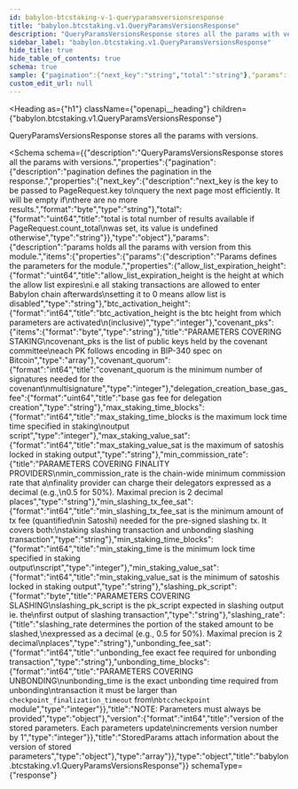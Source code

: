 ```yaml
---
id: babylon-btcstaking-v-1-queryparamsversionsresponse
title: "babylon.btcstaking.v1.QueryParamsVersionsResponse"
description: "QueryParamsVersionsResponse stores all the params with versions."
sidebar_label: "babylon.btcstaking.v1.QueryParamsVersionsResponse"
hide_title: true
hide_table_of_contents: true
schema: true
sample: {"pagination":{"next_key":"string","total":"string"},"params":[{"params":{"allow_list_expiration_height":"string","btc_activation_height":0,"covenant_pks":["string"],"covenant_quorum":0,"delegation_creation_base_gas_fee":"string","max_staking_time_blocks":0,"max_staking_value_sat":"string","min_commission_rate":"string","min_slashing_tx_fee_sat":"string","min_staking_time_blocks":0,"min_staking_value_sat":"string","slashing_pk_script":"string","slashing_rate":"string","unbonding_fee_sat":"string","unbonding_time_blocks":0},"version":0}]}
custom_edit_url: null
---
```



<Heading
  as={"h1"}
  className={"openapi__heading"}
  children={"babylon.btcstaking.v1.QueryParamsVersionsResponse"}
>
</Heading>



QueryParamsVersionsResponse stores all the params with versions.

<Schema
  schema={{"description":"QueryParamsVersionsResponse stores all the params with versions.","properties":{"pagination":{"description":"pagination defines the pagination in the response.","properties":{"next_key":{"description":"next_key is the key to be passed to PageRequest.key to\nquery the next page most efficiently. It will be empty if\nthere are no more results.","format":"byte","type":"string"},"total":{"format":"uint64","title":"total is total number of results available if PageRequest.count_total\nwas set, its value is undefined otherwise","type":"string"}},"type":"object"},"params":{"description":"params holds all the params with version from this module.","items":{"properties":{"params":{"description":"Params defines the parameters for the module.","properties":{"allow_list_expiration_height":{"format":"uint64","title":"allow_list_expiration_height is the height at which the allow list expires\ni.e all staking transactions are allowed to enter Babylon chain afterwards\nsetting it to 0 means allow list is disabled","type":"string"},"btc_activation_height":{"format":"int64","title":"btc_activation_height is the btc height from which parameters are activated\n(inclusive)","type":"integer"},"covenant_pks":{"items":{"format":"byte","type":"string"},"title":"PARAMETERS COVERING STAKING\ncovenant_pks is the list of public keys held by the covenant committee\neach PK follows encoding in BIP-340 spec on Bitcoin","type":"array"},"covenant_quorum":{"format":"int64","title":"covenant_quorum is the minimum number of signatures needed for the covenant\nmultisignature","type":"integer"},"delegation_creation_base_gas_fee":{"format":"uint64","title":"base gas fee for delegation creation","type":"string"},"max_staking_time_blocks":{"format":"int64","title":"max_staking_time_blocks is the maximum lock time time specified in staking\noutput script","type":"integer"},"max_staking_value_sat":{"format":"int64","title":"max_staking_value_sat is the maximum of satoshis locked in staking output","type":"string"},"min_commission_rate":{"title":"PARAMETERS COVERING FINALITY PROVIDERS\nmin_commission_rate is the chain-wide minimum commission rate that a\nfinality provider can charge their delegators expressed as a decimal (e.g.,\n0.5 for 50%). Maximal precion is 2 decimal places","type":"string"},"min_slashing_tx_fee_sat":{"format":"int64","title":"min_slashing_tx_fee_sat is the minimum amount of tx fee (quantified\nin Satoshi) needed for the pre-signed slashing tx. It covers both:\nstaking slashing transaction and unbonding slashing transaction","type":"string"},"min_staking_time_blocks":{"format":"int64","title":"min_staking_time is the minimum lock time specified in staking output\nscript","type":"integer"},"min_staking_value_sat":{"format":"int64","title":"min_staking_value_sat is the minimum of satoshis locked in staking output","type":"string"},"slashing_pk_script":{"format":"byte","title":"PARAMETERS COVERING SLASHING\nslashing_pk_script is the pk_script expected in slashing output ie. the\nfirst output of slashing transaction","type":"string"},"slashing_rate":{"title":"slashing_rate determines the portion of the staked amount to be slashed,\nexpressed as a decimal (e.g., 0.5 for 50%). Maximal precion is 2 decimal\nplaces","type":"string"},"unbonding_fee_sat":{"format":"int64","title":"unbonding_fee exact fee required for unbonding transaction","type":"string"},"unbonding_time_blocks":{"format":"int64","title":"PARAMETERS COVERING UNBONDING\nunbonding_time is the exact unbonding time required from unbonding\ntransaction it must be larger than `checkpoint_finalization_timeout` from\n`btccheckpoint` module","type":"integer"}},"title":"NOTE: Parameters must always be provided","type":"object"},"version":{"format":"int64","title":"version of the stored parameters. Each parameters update\nincrements version number by 1","type":"integer"}},"title":"StoredParams attach information about the version of stored parameters","type":"object"},"type":"array"}},"type":"object","title":"babylon.btcstaking.v1.QueryParamsVersionsResponse"}}
  schemaType={"response"}
>
  
</Schema>
            